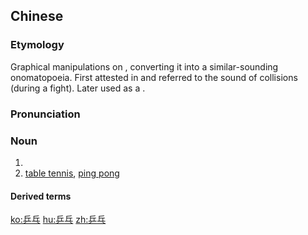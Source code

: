 ==Chinese==
{{zh-forms}}

===Etymology===
Graphical manipulations on {{zh-l|兵|soldier}}, converting it into a similar-sounding onomatopoeia. First attested in {{w|Ming Dynasty}} and referred to the sound of collisions (during a fight). Later used as a {{translit|zh|en|ping pong|nocap=y}}.

===Pronunciation===
{{zh-pron
|m=pīngpāng,tl=y
|c=bing1 bam1
|md=pĭng-pŏng
|mn=phín-phóng
|w=1phin phan
|h=pfs=phîn-phóng
|cat=n
}}

===Noun===
{{zh-noun}}

# {{n-g|Sound of collision, the sound made from the impact of an object.}}
# [[table tennis]], [[ping pong]]

====Derived terms====
{{zh-der|乒乓球|乒乓波|乒乒乓乓|乒乓外交}}

{{zh-cat|Games|Sports}}

[[ko:乒乓]]
[[hu:乒乓]]
[[zh:乒乓]]